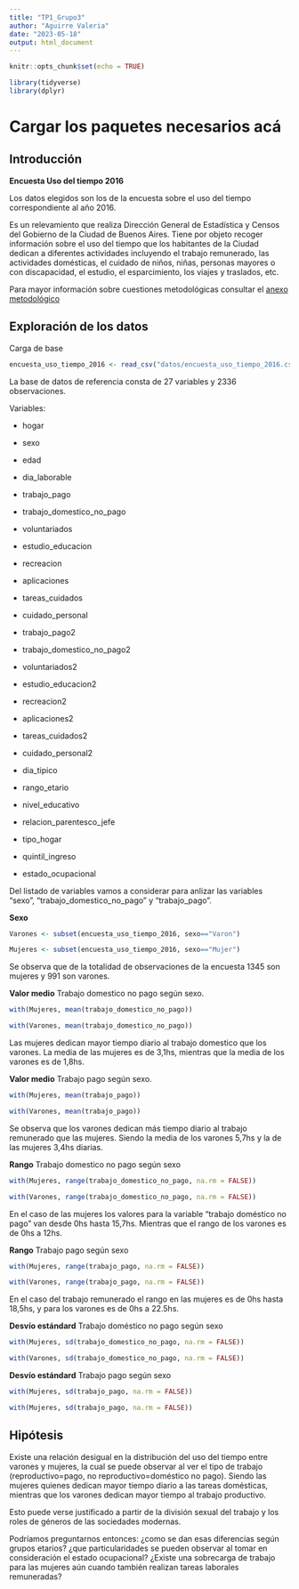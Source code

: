 ---
title: "TP1_Grupo3"
author: "Aguirre Valeria"
date: "2023-05-18"
output: html_document
---
```{r setup, include=FALSE}
knitr::opts_chunk$set(echo = TRUE)

library(tidyverse)
library(dplyr)
```

# Cargar los paquetes necesarios acá

## Introducción

__Encuesta Uso del tiempo 2016__

Los datos elegidos son los de la encuesta sobre el uso del tiempo correspondiente al año 2016.

Es un relevamiento que realiza Dirección General de Estadística y Censos del Gobierno de la Ciudad de Buenos Aires. Tiene por objeto recoger información sobre el uso del tiempo que los habitantes de la Ciudad dedican a diferentes actividades incluyendo el trabajo remunerado, las actividades domésticas, el cuidado de niños, niñas, personas mayores o con discapacidad, el estudio, el esparcimiento, los viajes y traslados, etc. 

Para mayor información sobre cuestiones metodológicas consultar el [anexo metodológico](https://www.estadisticaciudad.gob.ar/eyc/wp-content/uploads/2017/10/UT_CABA_2017.pdf)


## Exploración de los datos
Carga de base

```{r}
encuesta_uso_tiempo_2016 <- read_csv("datos/encuesta_uso_tiempo_2016.csv")
```


La base de datos de referencia consta de 27 variables y 2336 observaciones. 

Variables:

- hogar
- sexo
- edad 

- dia_laborable
- trabajo_pago
- trabajo_domestico_no_pago
- voluntariados
- estudio_educacion
- recreacion
- aplicaciones
- tareas_cuidados
- cuidado_personal 

- trabajo_pago2
- trabajo_domestico_no_pago2
- voluntariados2
- estudio_educacion2
- recreacion2
- aplicaciones2
- tareas_cuidados2
- cuidado_personal2 

- dia_tipico
- rango_etario
- nivel_educativo
- relacion_parentesco_jefe
- tipo_hogar
- quintil_ingreso
- estado_ocupacional 



Del listado de variables vamos a considerar para anlizar las variables "sexo", "trabajo_domestico_no_pago" y "trabajo_pago".

__Sexo__
```{r}
Varones <- subset(encuesta_uso_tiempo_2016, sexo=="Varon") 
```

```{r}
Mujeres <- subset(encuesta_uso_tiempo_2016, sexo=="Mujer")

```

Se observa que de la totalidad de observaciones de la encuesta 1345 son mujeres y 991 son varones.

__Valor medio__ Trabajo domestico no pago según sexo.



```{r}
with(Mujeres, mean(trabajo_domestico_no_pago))
```
```{r}
with(Varones, mean(trabajo_domestico_no_pago))
```
Las mujeres dedican mayor tiempo diario al trabajo domestico que los varones. La media de las mujeres es de 3,1hs, mientras que la media de los varones es de 1,8hs.

__Valor medio__ Trabajo pago según sexo.


```{r}
with(Mujeres, mean(trabajo_pago))
```
```{r}
with(Varones, mean(trabajo_pago))
```
Se observa que los varones dedican más tiempo diario al trabajo remunerado que las mujeres. Siendo la media de los varones 5,7hs y la de las mujeres 3,4hs diarias.



__Rango__ Trabajo domestico no pago según sexo


```{r}
with(Mujeres, range(trabajo_domestico_no_pago, na.rm = FALSE)) 

```
```{r}
with(Varones, range(trabajo_domestico_no_pago, na.rm = FALSE)) 

```

En el caso de las mujeres los valores para la variable "trabajo doméstico no pago" van desde 0hs hasta 15,7hs. Mientras que el rango de los varones es de 0hs a 12hs.



__Rango__ Trabajo pago según sexo
```{r}
with(Mujeres, range(trabajo_pago, na.rm = FALSE)) 

```
```{r}
with(Varones, range(trabajo_pago, na.rm = FALSE))
```
En el caso del trabajo remunerado el rango en las mujeres es de 0hs hasta 18,5hs, y para los varones es de 0hs a 22.5hs. 



__Desvío estándard__ Trabajo doméstico no pago según sexo
```{r}
with(Mujeres, sd(trabajo_domestico_no_pago, na.rm = FALSE)) 

```
```{r}
with(Varones, sd(trabajo_domestico_no_pago, na.rm = FALSE)) 

```


__Desvío estándard__ Trabajo pago según sexo
```{r}
with(Mujeres, sd(trabajo_pago, na.rm = FALSE)) 

```
```{r}
with(Mujeres, sd(trabajo_pago, na.rm = FALSE)) 

```




## Hipótesis
Existe una relación desigual en la distribución del uso del tiempo entre varones y mujeres, la cual se puede observar al ver el tipo de trabajo (reproductivo=pago, no reproductivo=doméstico no pago). Siendo las mujeres quienes dedican mayor tiempo diario a las tareas domésticas, mientras que los varones dedican mayor tiempo al trabajo productivo. 

Esto puede verse justificado a partir de la división sexual del trabajo y los roles de géneros de las sociedades modernas.


 Podríamos preguntarnos entonces: ¿como se dan esas diferencias según grupos etarios?
¿que particularidades se pueden observar al tomar en consideración el estado ocupacional? ¿Existe una sobrecarga de trabajo para las mujeres aún cuando también realizan tareas laborales remuneradas?



